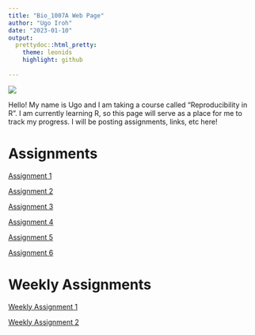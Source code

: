 ```yaml
---
title: "Bio_1007A Web Page"
author: "Ugo Iroh"
date: "2023-01-10"
output:
  prettydoc::html_pretty:
    theme: leonids 
    highlight: github 
     
---
```


![](https://lunaf.com/img/moon/m-phase-31.png?ezimgfmt=ngcb1/notWebP)  

Hello! My name is Ugo and I am taking a course called "Reproducibility in R". I am currently learning R, so this page will serve as a place for me to track my progress. I will be posting assignments, links, etc here! 

# Assignments 

[Assignment 1](Notes-on-10-Jan-2023.html) 

[Assignment 2](Assignment2.html) 

[Assignment 3](Assignment-3.html) 

[Assignment 4](Assignment-4.html)

[Assignment 5](Assignment-5.html)

[Assignment 6](Assignment-6.hmtl)

# Weekly Assignments

[Weekly Assignment 1](Weekly-Assignment-1.html) 

[Weekly Assignment 2](Weekly-Assignment-2.html)





